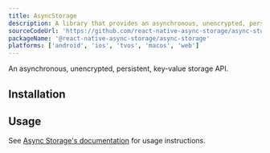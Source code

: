 ```yaml
---
title: AsyncStorage
description: A library that provides an asynchronous, unencrypted, persistent, key-value storage API.
sourceCodeUrl: 'https://github.com/react-native-async-storage/async-storage'
packageName: '@react-native-async-storage/async-storage'
platforms: ['android', 'ios', 'tvos', 'macos', 'web']
---
```



An asynchronous, unencrypted, persistent, key-value storage API.

## Installation

<APIInstallSection href="https://react-native-async-storage.github.io/async-storage/docs/install#android--ios" />

## Usage

See [Async Storage's documentation](https://react-native-async-storage.github.io/async-storage/docs/usage) for usage instructions.
